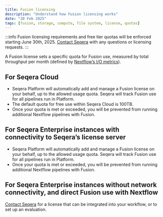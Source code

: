 ```yaml
---
title: Fusion licensing
description: "Understand how Fusion licensing works"
date: "20 Feb 2025"
tags: [fusion, storage, compute, file system, license, quotas]
---
```


:::info
Fusion licensing requirements and free tier quotas will be enforced starting June 30th, 2025. [Contact Seqera](https://seqera.io/contact-us) with any questions or licensing requests.
:::

A Fusion license sets a specific quota for Fusion use, measured by total throughput per month (defined by [Nextflow’s I/O metrics](https://www.nextflow.io/docs/latest/metrics.html#i-o-usage)).

## For Seqera Cloud 

- Seqera Platform will automatically add and manage a Fusion license on your behalf, up to the allowed usage quota. Seqera will track Fusion use for all pipelines run in Platform.
- The default quota for free use within Seqera Cloud is 100TB.
- Once your quota is met or exceeded, you will be prevented from running additional Nextflow pipelines with Fusion.

## For Seqera Enterprise instances with connectivity to Seqera’s license server

- Seqera Platform will automatically add and manage a Fusion license on your behalf, up to the allowed usage quota. Seqera will track Fusion use for all pipelines run in Platform.
- Once your quota is met or exceeded, you will be prevented from running additional Nextflow pipelines with Fusion.

## For Seqera Enterprise instances without network connectivity, and direct Fusion use with Nextflow  

[Contact Seqera](https://seqera.io/contact-us) for a license that can be integrated into your workflow, or to set up an evaluation.

